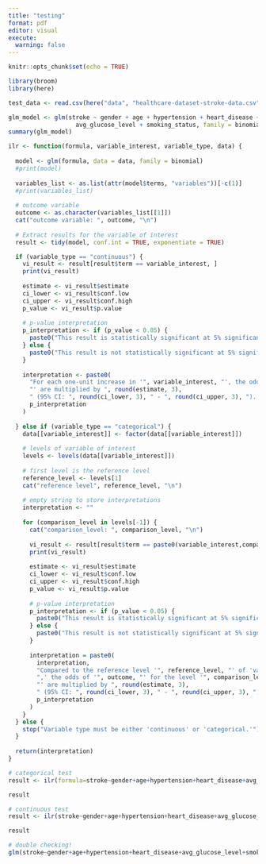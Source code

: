 ```yaml
---
title: "testing"
format: pdf
editor: visual
execute:
  warning: false
---
```


```r
knitr::opts_chunk$set(echo = TRUE)
```

```r
library(broom)
library(here)
```

```r
test_data <- read.csv(here("data", "healthcare-dataset-stroke-data.csv"))

glm_model <- glm(stroke ~ gender + age + hypertension + heart_disease +
                   avg_glucose_level + smoking_status, family = binomial, data = test_data)
summary(glm_model)
```

```r
ilr <- function(formula, variable_interest, variable_type, data) {
  
  model <- glm(formula, data = data, family = binomial)
  #print(model)
  
  variables_list <- as.list(attr(model$terms, "variables"))[-c(1)]
  #print(variables_list)
  
  # outcome variable
  outcome <- as.character(variables_list[[1]])
  cat("outcome variable: ", outcome, "\n")
  
  # Extract results for the variable of interest
  result <- tidy(model, conf.int = TRUE, exponentiate = TRUE)

  if (variable_type == "continuous") {
    vi_result <- result[result$term == variable_interest, ]
    print(vi_result)
  
    estimate <- vi_result$estimate
    ci_lower <- vi_result$conf.low
    ci_upper <- vi_result$conf.high
    p_value <- vi_result$p.value
    
    # p-value interpretation
    p_interpretation <- if (p_value < 0.05) {
      paste0("This result is statistically significant at 5% significance level (p-value: ", p_value, ").")
    } else {
      paste0("This result is not statistically significant at 5% significance level (p-value: ", p_value, ").")
    }
    
    interpretation <- paste0(
      "For each one-unit increase in '", variable_interest, "', the odds of '", outcome,
      "' are multiplied by ", round(estimate, 3),
      " (95% CI: ", round(ci_lower, 3), " - ", round(ci_upper, 3), "). ",
      p_interpretation
    )
  
  } else if (variable_type == "categorical") {
    data[[variable_interest]] <- factor(data[[variable_interest]])
    
    # levels of variable of interest
    levels <- levels(data[[variable_interest]])
    
    # first level is the reference level
    reference_level <- levels[1]
    cat("reference level", reference_level, "\n")
    
    # empty string to store interpretations
    interpretation <- ""
    
    for (comparison_level in levels[-1]) {
      cat("comparison_level: ", comparison_level, "\n")
      
      vi_result <- result[result$term == paste0(variable_interest,comparison_level), ]
      print(vi_result)
    
      estimate <- vi_result$estimate
      ci_lower <- vi_result$conf.low
      ci_upper <- vi_result$conf.high
      p_value <- vi_result$p.value
      
      # p-value interpretation
      p_interpretation <- if (p_value < 0.05) {
        paste0("This result is statistically significant at 5% significance level (p-value: ", p_value, "). ")
      } else {
        paste0("This result is not statistically significant at 5% significance level (p-value: ", p_value, "). ")
      }
      
      interpretation = paste0(
        interpretation,
        "Compared to the reference level '", reference_level, "' of 'variable: ", variable_interest,
        ",' the odds of '", outcome, "' for the level '", comparison_level, 
        "' are multiplied by ", round(estimate, 3),
        " (95% CI: ", round(ci_lower, 3), " - ", round(ci_upper, 3), "). ",
        p_interpretation
      )
    }
  } else {
    stop("Variable type must be either 'continuous' or 'categorical.'")
  }
  
  return(interpretation)
}
```

```r
# categorical test
result <- ilr(formula=stroke~gender+age+hypertension+heart_disease+avg_glucose_level+smoking_status,data=test_data, variable_interest="gender", variable_type="categorical")

result
```

```r
# continuous test
result <- ilr(stroke~gender+age+hypertension+heart_disease+avg_glucose_level+smoking_status,data=test_data, variable_interest="age", variable_type="continuous")

result
```

```r
# double checking!
glm(stroke~gender+age+hypertension+heart_disease+avg_glucose_level+smoking_status,data=test_data, family=binomial)
```
